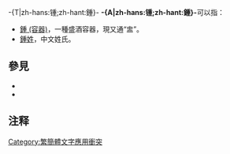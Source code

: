 -{T|zh-hans:锺;zh-hant:鍾}-
{{not|鐘}}
'''-{A|zh-hans:锺;zh-hant:鍾}-'''{{efn|“-{鍾}-”用于姓氏人名时可简化作“-{锺}-”。在其他情况下，“-{鍾}-”的正式简体写法为“-{钟}-”，与“-{鐘}-”的简体相同。}}可以指：
*[[鍾_(容器)|鍾 (容器)]]，一種盛酒容器，現又通“盅”。
*[[鍾姓|鍾姓]]，中文姓氏。

== 參見 ==
* {{Lookfrom|鍾}}
* {{Lookfrom|锺}}

== 注释==
{{notelist|iger=}}

{{disambig|ZH|cat=一字消歧義}}

[[Category:繁簡體文字應用衝突|Category:繁簡體文字應用衝突]]
